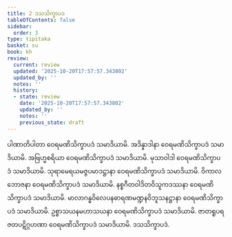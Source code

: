 ```yaml
---
title: 2 ဒသသိက္ခာပဒ
tableOfContents: false
sidebar:
  order: 3
type: tipitaka
basket: su
book: kh
review:
  current: review
  updated: '2025-10-20T17:57:57.343802'
  updated_by: ''
  notes: ''
  history:
  - state: review
    date: '2025-10-20T17:57:57.343802'
    updated_by: ''
    notes: ''
    previous_state: draft
---
```



<DynamicBreadcrumb />


<ReviewStatus review={frontmatter.review} showDetails={true} />

<HypothesisAnnotation frontmatter={frontmatter} />

<Division number="1" book="kh" e="ch" v="18" p="3">

<Paragraph number="6" book="kh">
ပါဏာတိပါတာ ဝေရမဏိသိက္ခာပဒံ သမာဒိယာမိ.
</Paragraph>

</Division>
<Division number="2" book="kh" e="ch" v="18" p="1">

<Paragraph number="7" book="kh">
အဒိန္နာဒါနာ ဝေရမဏိသိက္ခာပဒံ သမာဒိယာမိ.
</Paragraph>

</Division>
<Division number="3" book="kh" e="ch" v="18" p="2">

<Paragraph number="8" book="kh">
အဗြဟ္မစရိယာ ဝေရမဏိသိက္ခာပဒံ သမာဒိယာမိ.
</Paragraph>

</Division>
<Division number="4" book="kh" e="ch" v="18" p="2">

<Paragraph number="9" book="kh">
မုသာဝါဒါ ဝေရမဏိသိက္ခာပဒံ သမာဒိယာမိ.
</Paragraph>

</Division>
<Division number="5" book="kh" e="ch" v="18" p="2">

<Paragraph number="10" book="kh">
သုရာမေရယမဇ္ဇပမာဒဋ္ဌာနာ ဝေရမဏိသိက္ခာပဒံ သမာဒိယာမိ.
</Paragraph>

</Division>
<Division number="6" book="kh" e="ch" v="18" p="2">

<Paragraph number="11" book="kh">
ဝိကာလဘောဇနာ ဝေရမဏိသိက္ခာပဒံ သမာဒိယာမိ.
</Paragraph>

</Division>
<Division number="7" book="kh" e="ch" v="18" p="2">

<Paragraph number="12" book="kh">
နစ္စဂီတဝါဒိတဝိသူကဒဿနာ ဝေရမဏိသိက္ခာပဒံ သမာဒိယာမိ.
</Paragraph>

</Division>
<Division number="8" book="kh" e="ch" v="18" p="2">

<Paragraph number="13" book="kh">
မာလာဂန္ဓဝိလေပနဓာရဏမဏ္ဍနဝိဘူသနဋ္ဌာနာ ဝေရမဏိသိက္ခာပဒံ သမာဒိယာမိ.
</Paragraph>

</Division>
<Division number="9" book="kh" e="ch" v="18" p="2">

<Paragraph number="14" book="kh">
ဥစ္စာသယနမဟာသယနာ ဝေရမဏိသိက္ခာပဒံ သမာဒိယာမိ.
</Paragraph>

</Division>
<Division number="10" book="kh" e="ch" v="18" p="2">

<Paragraph number="15" book="kh">
ဇာတရူပရဇတပဋိဂ္ဂဟဏာ ဝေရမဏိသိက္ခာပဒံ သမာဒိယာမိ.

</Paragraph>
</Division>

<Paragraph number="16" type="center" book="kh">
ဒသသိက္ခာပဒံ.
</Paragraph>